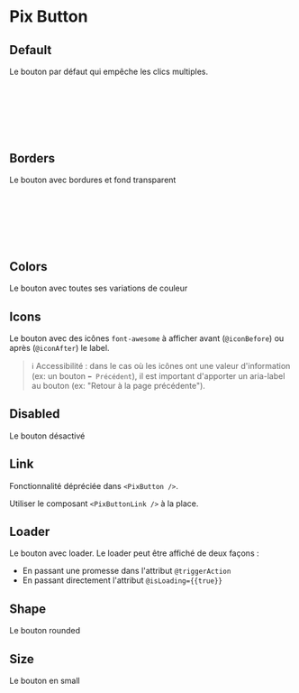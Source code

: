 
<Meta of={ButtonStories} />

# Pix Button

## Default

Le bouton par défaut qui empêche les clics multiples.

<Canvas of={ButtonStories.Default} />

```html
<button
  type="button"
  class="pix-button"
>
  Button label
</button>
```

## Borders

Le bouton avec bordures et fond transparent

```html
<button
  type="button"
  class="pix-button pix-button--background-transparent-light pix-button--border pix-button--shape-squircle pix-button--size-big"
>
  Button label
</button>
```

## Colors

Le bouton avec toutes ses variations de couleur

## Icons

Le bouton avec des icônes `font-awesome` à afficher avant (`@iconBefore`) ou après (`@iconAfter`) le label.

> ℹ️ Accessibilité : dans le cas où les icônes ont une valeur d'information (ex:&nbsp;un bouton `⬅️ Précédent`), il est important d'apporter un aria-label au bouton (ex:&nbsp;"Retour à la page précédente").

## Disabled

Le bouton désactivé

## Link

Fonctionnalité dépréciée dans `<PixButton />`.

Utiliser le composant `<PixButtonLink />` à la place.

## Loader

Le bouton avec loader.
Le loader peut être affiché de deux façons :

- En passant une promesse dans l'attribut `@triggerAction`
- En passant directement l'attribut `@isLoading={{true}}`

## Shape

Le bouton rounded

## Size

Le bouton en small
